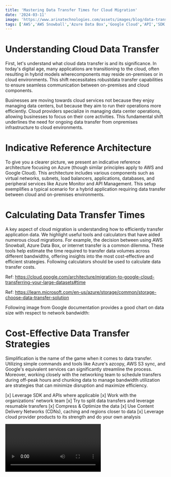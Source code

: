 ```yaml
---
title: 'Mastering Data Transfer Times for Cloud Migration'
date: '2024-03-11'
image: 'https://www.arinatechnologies.com/assets/images/blog/data-transfer.jpg'
tags: ['AWS','AWS Snowball','Azure Data Box','Google Cloud','API','SDK','CDN','S3','Cloud Interconnect']
---
```

# Understanding Cloud Data Transfer
First, let's understand what cloud data transfer is and its significance. In today's digital age, many applications are transitioning to the cloud, often resulting in hybrid models wherecomponents may reside on-premises or in cloud environments. This shift necessitates robustdata transfer capabilities to ensure seamless communication between on-premises and cloud components.

Businesses are moving towards cloud services not because they enjoy managing data centers, but because they aim to run their operations more efficiently. Cloud providers specialize in managing data center operations, allowing businesses to focus on their core activities. This fundamental shift underlines the need for ongoing data transfer from onpremises infrastructure to cloud environments.

# Indicative Reference Architecture
To give you a clearer picture, we present an indicative reference architecture focusing on Azure (though similar principles apply to AWS and Google Cloud). This architecture includes various components such as virtual networks, subnets, load balancers, applications, databases, and peripheral services like Azure Monitor and API Management. This setup exemplifies a typical scenario for a hybrid application requiring data transfer between cloud and on-premises environments.

<CustomImage src="https://www.arinatechnologies.com/assets/images/blog/reference-arch.png" alt="Indicative Reference Architecture" />

# Calculating Data Transfer Times
A key aspect of cloud migration is understanding how to efficiently transfer application data.
We highlight useful tools and calculators that have aided numerous cloud migrations. For example, the decision between using AWS Snowball, Azure Data Box, or internet transfer is a common dilemma. These tools help estimate the time required to transfer data volumes across different bandwidths, offering insights into the most cost-effective and efficient strategies.
Following calculators should be used to calculate data transfer costs.

Ref: https://cloud.google.com/architecture/migration-to-google-cloud-transferring-your-large-datasets#time

Ref: https://learn.microsoft.com/en-us/azure/storage/common/storage-choose-data-transfer-solution

Following image from Google documentation provides a good chart on data size with respect to network bandwidth:

<CustomImage src="https://cloud.google.com/static/architecture/images/big-data-transfer-how-to-get-started-transfer-size-and-speed.png" alt="Calculating Data Transfer Times" />

# Cost-Effective Data Transfer Strategies
Simplification is the name of the game when it comes to data transfer. Utilizing simple commands and tools like Azure's azcopy, AWS S3 sync, and Google's equivalent services can significantly streamline the process. Moreover, working closely with the networking team to schedule transfers during off-peak hours and chunking data to manage bandwidth utilization are strategies that can minimize disruption and maximize efficiency.

[x] Leverage SDK and APIs where applicable 
[x] Work with the organizations’ network team
[x] Try to split data transfers and leverage resumable transfers
[x] Compress & Optimize the data
[x] Use Content Delivery Networks (CDNs), caching and regions closer to data
[x] Leverage cloud provider products to its strength and do your own analysis

<Video id="rRNzkuR6T5g&t=1s" title="Mastering Data Transfer Times for Cloud Migration"/>

# Deep Dive Comparison
We compare data transfer services across AWS, Azure, and Google Cloud, covering direct connectivity options, transfer acceleration mechanisms, physical data transfer appliances, and services tailored for large data movements. Each cloud provider offers unique solutions, from AWS's Direct Connect and Snowball to Azure's ExpressRoute and Data Box, and Google Cloud's Interconnect and Transfer Appliance.

AWS Direct Connect|	Azure ExpressRoute|	Cloud Interconnect|
|: ----------------|: ------------------|: ------------------|
Provides a dedicated network connection from on-premises to AWS.|	Offers private connections between Azure data centers and infrastructure.|	Provides direct physical connections to Google Cloud.|

Amazon S3 Transfer Acceleration|	Azure Blob Storage Transfer|	Google Transfer Appliance|
|: -----------------------------|: ------------------------------|: -----------------------------|
Speeds up the transfer of files to S3 using optimized network protocols.|	Accelerates data transfer to Blob storage using Azure's global network.|	A rackable high-capacity storage server for large data transfers.

AWS Snowball/Snowmobile|	Azure Data Box|	Google Transfer appliance|
|: ---------------------|: -----------------|: -------------------------|
Physical devices for transporting large volumes of data into and out of AWS.|	Devices to transfer large amounts of data into Azure Storage.|Is a high-capacity storage device that can transfer and securely ship data to a Google upload facility. The service is available in two configurations: 100TB or 480TB of raw storage capacity, or up to 200TB or 1PB compressed.

AWS Storage Gateway|	Azure Import/Export|	Google Cloud Storage Transfer Service
|: -----------------|: ----------------------|: ----------------------------------------|
Connects on-premises software applications with cloud-based storage.|	Service for importing/exporting large amounts of data using hard drives and SSDs.|	Provides similar but not ditto same services such as DataPrep.

|AWS DataSync|	Azure File Sync| Google Cloud Storage Transfer Service|
|: -----------|: ----------------|: -------------------------------------|
Automates data transfer between on-premises storage and AWS services.|	Synchronizes files across Azure File shares and on-premises servers.|	Automates data synchronization from and to GCP Storage from external sources.

|CloudEndure|	Azure Site Recovery|	Migrate 4 Compute Engine|
|: ----------|: ---------------------|: ---------------------------|
AWS CloudEndure works with both Linux and Windows VMs hosted on hypervisors, including VMware, Hyper-V and KVM. CloudEndure also supports workloads running on physical servers as well as cloud-based workloads running in AWS, Azure, Google Cloud Platform and other environments|	Help your business to keep doing business—even during major IT outages. Azure Site Recovery offers ease of deployment, cost effectiveness, and dependability.|	To lift & shift on-prem apps to GCP.|

# Conclusion
As we wrap up our exploration of the data transfer speed and corresponding services provided by AWS, Azure, and GCP, it should be clear what options to consider for what data size and that each platform offers a wealth of options designed to meet the diverse needs of businesses moving and managing big data. Whether you require direct network connectivity, physical data transport devices, or services that synchronize your files across cloud environments, there is a solution tailored to your specific requirements.

Choosing the right service hinges on various factors such as data volume, transfer frequency, security needs, and the level of integration required with your existing infrastructure. AWS shines with its comprehensive services like Direct Connect and Snowball for massive data migration tasks. Azure's strength lies in its enterprise-focused offerings like ExpressRoute and Data Box, which ensure seamless integration with existing systems. Meanwhile, GCP stands out with its Interconnect and Transfer Appliance services, catering to those deeply invested in analytics and cloud-native applications.

Each cloud provider has clearly put significant thought into how to alleviate the complexities of big data transfers. By understanding the subtleties of each service, organizations can make informed decisions that align with their strategic goals, ensuring a smooth and efficient transition to the cloud.

As the cloud ecosystem continues to evolve, the tools and services for data transfer are bound to expand and innovate further. Businesses should stay informed of these developments to continue leveraging the best that cloud technology has to offer. In conclusion, the journey of selecting the right data transfer service is as critical as the data itself, paving the way for a future where cloud-driven solutions are the cornerstones of business operations.

